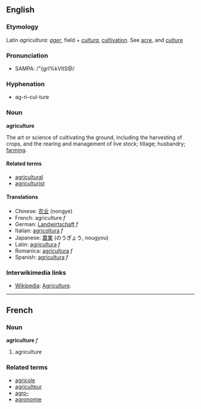 ==English==
===Etymology===
Latin ''agricultura'': ''[[ager]]'', field + ''[[cultura]]'', [[cultivation]]. See [[acre]], and [[culture]]
=== Pronunciation ===
*SAMPA: /"{grI%kVltS@/
===Hyphenation===
*ag-ri-cul-ture

===Noun===
'''agriculture'''

The art or science of cultivating the ground, including the harvesting of crops, and the rearing and management of live stock; tillage; husbandry; [[farm]]ing.

====Related terms====
*[[agricultural]]
*[[agriculturist]]

====Translations====
*Chinese: [[农业]] (nongye)
*French: agriculture ''f''
*German: [[Landwirtschaft]] ''f''
*Italian: [[agricoltura]] ''f''
*Japanese: [[農業]] (のうぎょう, nougyou)
*Latin: [[agricultura]] ''f''
*Romanica: [[agricultura]] ''f''
*Spanish: [[agricultura]] ''f''

===Interwikimedia links===
*[[Wikipedia]]: [[W:Agriculture|Agriculture]].

----

==French==
===Noun===
'''agriculture''' ''f''

# agriculture

===Related terms===
*[[agricole]]
*[[agriculteur]]
*[[agro-]]
*[[agronomie]]